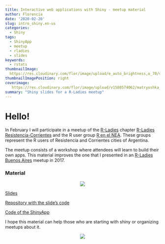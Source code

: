 ```yaml
---
title: Interactive web applications with Shiny - meetup material
author: Florencia
date: '2020-02-20'
slug: intro_shiny.en-us
categories:
  - Shiny
tags:
  - ShinyApp
  - meetup
  - rladies
  - slides
keywords:
  - rstats
thumbnailImage: 
  https://res.cloudinary.com/flor/image/upload/e_auto_brightness,o_70/v1580575702/matry_rep2gq.jpg
thumbnailImagePosition: right
coverimage:
   https://res.cloudinary.com/flor/image/upload/v1580574062/matryoshka_dolls-wallpaper-1366x768_zntpia.jpg
summary: "Shiny slides for a R-Ladies meetup"
---
```


# Hello!

In February I will participate in a meetup of the [R-Ladies](http://rladies.org/) chapter [R-Ladies Resistencia-Corrientes](https://twitter.com/RLadies_rciacte) and the R user group [R en el NEA](https : //renelnea.github.io/web/). These groups represent the R users of Resistencia and Corrientes cities of Argentina.

The meetup consists of a workshop where attendees will learn to build their own apps. This material improves the one that I presented in an [R-Ladies Buenos Aires](https://twitter.com/RLadiesBA) meetup in 2017.

### Material

<center>

![](https://res.cloudinary.com/flor/image/upload/v1582639263/mamu_sfbchd.png)

</center>

[Slides](https://flor14.github.io/rladies_shiny_meetup_2020/rladies_shiny_2020#1) 

[Repository with the slide's code](https://github.com/flor14/rladies_shiny_meetup_2020)

[Code of the ShinyApp](https://github.com/flor14/rladies_shiny_meetup_2020_es/tree/master/Rladies_app)

I hope this material can help those who are starting with shiny or organizing meetups about it.

<center>

![](https://res.cloudinary.com/flor/image/upload/c_scale,w_254/v1582643473/parentesis_y06vxc.png)

</center>